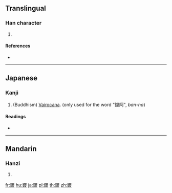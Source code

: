 {{character info/new}}
==Translingual==

===Han character===
{{Han char|rn=167|rad=金|as=13|sn=21|four=|canj=CUCE,XCUCE}}

# {{defn|Han|sort=金13}}

====References====
* {{Han ref|kx=1324.161|hdz=64265.060|uh=9441|ud=37953}}

----

==Japanese==

===Kanji===
{{ja-kanji|grade=|rs=金13}}

# (Buddhism) [[w:Vairocana|Vairocana]]. (only used for the word "鑁阿", ''ban-na'')
====Readings====
* {{ja-readings|on=[[ばん]] (ban)|kun=|nanori=}}

----

==Mandarin==

===Hanzi===
{{cmn-hanzi|pin=[[zōng]] ([[zong1]])|wg=tsung<sup>1</sup>}}

# {{defn|lang=cmn|sort=金13}}

[[fr:鑁]]
[[hu:鑁]]
[[ja:鑁]]
[[pl:鑁]]
[[th:鑁]]
[[zh:鑁]]